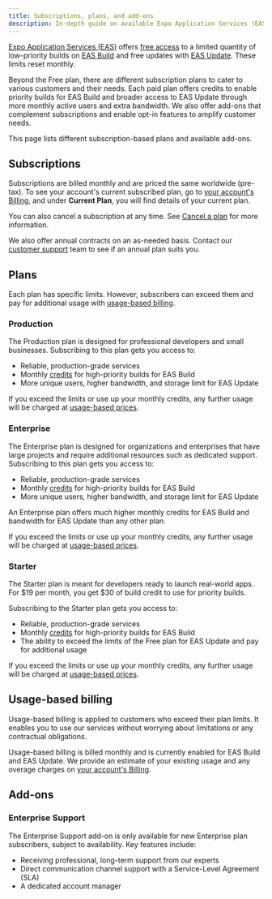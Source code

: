 ```yaml
---
title: Subscriptions, plans, and add-ons
description: In-depth guide on available Expo Application Services (EAS) plans and how they work, usage-based pricing and add-ons.
---
```




[Expo Application Services (EAS)](/eas/) offers [free access](https://expo.dev/eas/fair-use#commercial-usage) to a limited quantity of low-priority builds on [EAS Build](/build/introduction/) and free updates with [EAS Update](/eas-update/introduction/). These limits reset monthly.

Beyond the Free plan, there are different subscription plans to cater to various customers and their needs. Each paid plan offers credits to enable priority builds for EAS Build and broader access to EAS Update through more monthly active users and extra bandwidth. We also offer add-ons that complement subscriptions and enable opt-in features to amplify customer needs.

This page lists different subscription-based plans and available add-ons.

## Subscriptions

Subscriptions are billed monthly and are priced the same worldwide (pre-tax). To see your account's current subscribed plan, go to [your account's Billing](https://expo.dev/settings/billing), and under **Current Plan**, you will find details of your current plan.

<ContentSpotlight
  alt="Billing page in EAS dashboard displays the current plan for an Organization account."
  src="/static/images/billing/plan-01.png"
  className="max-w-[720px]"
/>

You can also cancel a subscription at any time. See [Cancel a plan](/billing/manage/#cancel-a-plan) for more information.

We also offer annual contracts on an as-needed basis. Contact our [customer support](https://expo.dev/contact) team to see if an annual plan suits you.

## Plans

Each plan has specific limits. However, subscribers can exceed them and pay for additional usage with [usage-based billing](/billing/usage-based-pricing/).

<BoxLink
  title="Pricing"
  description="Visit our pricing page to see the list of current prices for each plan."
  href="https://expo.dev/pricing"
  Icon={CreditCard02Icon}
/>

### Production

The Production plan is designed for professional developers and small businesses. Subscribing to this plan gets you access to:

- Reliable, production-grade services
- Monthly [credits](/billing/usage-based-pricing/) for high-priority builds for EAS Build
- More unique users, higher bandwidth, and storage limit for EAS Update

If you exceed the limits or use up your monthly credits, any further usage will be charged at [usage-based prices](/billing/usage-based-pricing/).

### Enterprise

The Enterprise plan is designed for organizations and enterprises that have large projects and require additional resources such as dedicated support. Subscribing to this plan gets you access to:

- Reliable, production-grade services
- Monthly [credits](/billing/usage-based-pricing/) for high-priority builds for EAS Build
- More unique users, higher bandwidth, and storage limit for EAS Update

An Enterprise plan offers much higher monthly credits for EAS Build and bandwidth for EAS Update than any other plan.

If you exceed the limits or use up your monthly credits, any further usage will be charged at [usage-based prices](/billing/usage-based-pricing/).

### Starter

The Starter plan is meant for developers ready to launch real-world apps. For $19 per month, you get $30 of build credit to use for priority builds.

Subscribing to the Starter plan gets you access to:

- Reliable, production-grade services
- Monthly [credits](/billing/usage-based-pricing/) for high-priority builds for EAS Build
- The ability to exceed the limits of the Free plan for EAS Update and pay for additional usage

If you exceed the limits or use up your monthly credits, any further usage will be charged at [usage-based prices](/billing/usage-based-pricing/).

## Usage-based billing

Usage-based billing is applied to customers who exceed their plan limits. It enables you to use our services without worrying about limitations or any contractual obligations.

Usage-based billing is billed monthly and is currently enabled for EAS Build and EAS Update. We provide an estimate of your existing usage and any overage charges on [your account's Billing](https://expo.dev/settings/billing).

## Add-ons

### Enterprise Support

The Enterprise Support add-on is only available for new Enterprise plan subscribers, subject to availability. Key features include:

- Receiving professional, long-term support from our experts
- Direct communication channel support with a Service-Level Agreement (SLA)
- A dedicated account manager

<BoxLink
  title="Enterprise Support features"
  description="See a complete list of features of the Enterprise Support add-on."
  href="https://expo.dev/eas/enterprise-support"
  Icon={CreditCard02Icon}
/>

